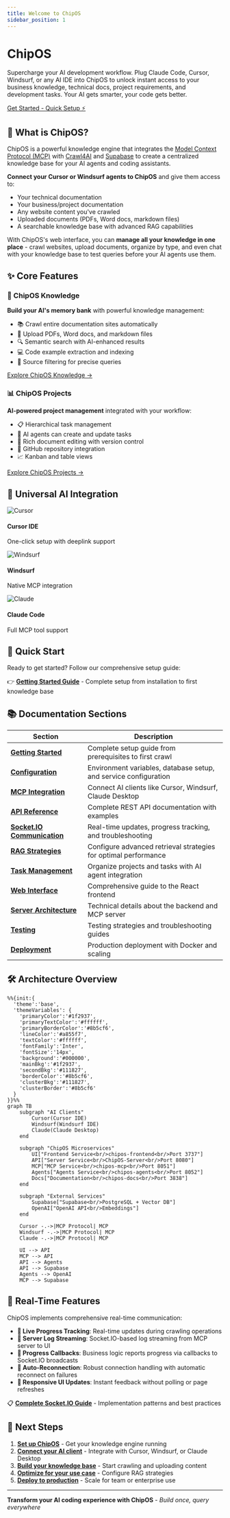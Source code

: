 ```yaml
---
title: Welcome to ChipOS
sidebar_position: 1
---
```


<div className="hero hero--primary">
  <div className="container">
    <h1 className="hero__title">ChipOS</h1>
    <p className="hero__subtitle">Supercharge your AI development workflow. Plug Claude Code, Cursor, Windsurf, or any AI IDE into ChipOS to unlock instant access to your business knowledge, technical docs, project requirements, and development tasks. Your AI gets smarter, your code gets better.</p>
    <div>
      <a 
        className="button button--green-neon button--lg" 
        href="/docs/getting-started"
      >
        Get Started - Quick Setup ⚡
      </a>
    </div>
  </div>
</div>

## 🎯 What is ChipOS?

ChipOS is a powerful knowledge engine that integrates the [Model Context Protocol (MCP)](https://modelcontextprotocol.io) with [Crawl4AI](https://crawl4ai.com) and [Supabase](https://supabase.com/) to create a centralized knowledge base for your AI agents and coding assistants.

**Connect your Cursor or Windsurf agents to ChipOS** and give them access to:
- Your technical documentation
- Your business/project documentation  
- Any website content you've crawled
- Uploaded documents (PDFs, Word docs, markdown files)
- A searchable knowledge base with advanced RAG capabilities

With ChipOS's web interface, you can **manage all your knowledge in one place** - crawl websites, upload documents, organize by type, and even chat with your knowledge base to test queries before your AI agents use them.

## ✨ Core Features

<div className="row">
  <div className="col col--6">
    <div className="card">
      <div className="card__header">
        <h3>🧠 ChipOS Knowledge</h3>
      </div>
      <div className="card__body">
        <p>
          <strong>Build your AI's memory bank</strong> with powerful knowledge management:
        </p>
        <ul>
          <li>📚 Crawl entire documentation sites automatically</li>
          <li>📄 Upload PDFs, Word docs, and markdown files</li>
          <li>🔍 Semantic search with AI-enhanced results</li>
          <li>💻 Code example extraction and indexing</li>
          <li>🎯 Source filtering for precise queries</li>
        </ul>
        <a href="/docs/knowledge-overview" className="button button--primary">
          Explore ChipOS Knowledge →
        </a>
      </div>
    </div>
  </div>
  <div className="col col--6">
    <div className="card">
      <div className="card__header">
        <h3>📊 ChipOS Projects</h3>
      </div>
      <div className="card__body">
        <p>
          <strong>AI-powered project management</strong> integrated with your workflow:
        </p>
        <ul>
          <li>📋 Hierarchical task management</li>
          <li>🤖 AI agents can create and update tasks</li>
          <li>📝 Rich document editing with version control</li>
          <li>🔗 GitHub repository integration</li>
          <li>📈 Kanban and table views</li>
        </ul>
        <a href="/docs/projects-overview" className="button button--primary">
          Explore ChipOS Projects →
        </a>
      </div>
    </div>
  </div>
</div>

## 🔌 Universal AI Integration

<div className="row margin-top--lg">
  <div className="col col--4">
    <div className="text--center">
      <img src="/img/cursor.svg" alt="Cursor" style={{height: '60px', marginBottom: '1rem'}} />
      <h4>Cursor IDE</h4>
      <p>One-click setup with deeplink support</p>
    </div>
  </div>
  <div className="col col--4">
    <div className="text--center">
      <img src="/img/windsurf-white-symbol.svg" alt="Windsurf" style={{height: '60px', marginBottom: '1rem'}} />
      <h4>Windsurf</h4>
      <p>Native MCP integration</p>
    </div>
  </div>
  <div className="col col--4">
    <div className="text--center">
      <img src="/img/claude-logo.svg" alt="Claude" style={{height: '60px', marginBottom: '1rem'}} />
      <h4>Claude Code</h4>
      <p>Full MCP tool support</p>
    </div>
  </div>
</div>

## 🚀 Quick Start

Ready to get started? Follow our comprehensive setup guide:

👉 **[Getting Started Guide](./getting-started)** - Complete setup from installation to first knowledge base

## 📚 Documentation Sections

| Section | Description |
|---------|-------------|
| **[Getting Started](./getting-started)** | Complete setup guide from prerequisites to first crawl |
| **[Configuration](./configuration)** | Environment variables, database setup, and service configuration |
| **[MCP Integration](./mcp-overview)** | Connect AI clients like Cursor, Windsurf, Claude Desktop |
| **[API Reference](./api-reference)** | Complete REST API documentation with examples |
| **[Socket.IO Communication](./websockets)** | Real-time updates, progress tracking, and troubleshooting |
| **[RAG Strategies](./rag)** | Configure advanced retrieval strategies for optimal performance |
| **[Task Management](./tasks)** | Organize projects and tasks with AI agent integration |
| **[Web Interface](./ui)** | Comprehensive guide to the React frontend |
| **[Server Architecture](./server)** | Technical details about the backend and MCP server |
| **[Testing](./testing)** | Testing strategies and troubleshooting guides |
| **[Deployment](./deployment)** | Production deployment with Docker and scaling |

## 🛠️ Architecture Overview

```mermaid
%%{init:{
  'theme':'base',
  'themeVariables': {
    'primaryColor':'#1f2937',
    'primaryTextColor':'#ffffff',
    'primaryBorderColor':'#8b5cf6',
    'lineColor':'#a855f7',
    'textColor':'#ffffff',
    'fontFamily':'Inter',
    'fontSize':'14px',
    'background':'#000000',
    'mainBkg':'#1f2937',
    'secondBkg':'#111827',
    'borderColor':'#8b5cf6',
    'clusterBkg':'#111827',
    'clusterBorder':'#8b5cf6'
  }
}}%%
graph TB
    subgraph "AI Clients"
        Cursor(Cursor IDE)
        Windsurf(Windsurf IDE)
        Claude(Claude Desktop)
    end
    
    subgraph "ChipOS Microservices"
        UI["Frontend Service<br/>chipos-frontend<br/>Port 3737"]
        API["Server Service<br/>ChipOS-Server<br/>Port 8080"]
        MCP["MCP Service<br/>chipos-mcp<br/>Port 8051"]
        Agents["Agents Service<br/>chipos-agents<br/>Port 8052"]
        Docs["Documentation<br/>chipos-docs<br/>Port 3838"]
    end

    subgraph "External Services"
        Supabase["Supabase<br/>PostgreSQL + Vector DB"]
        OpenAI["OpenAI API<br/>Embeddings"]
    end
    
    Cursor -.->|MCP Protocol| MCP
    Windsurf -.->|MCP Protocol| MCP
    Claude -.->|MCP Protocol| MCP
    
    UI --> API
    MCP --> API
    API --> Agents
    API --> Supabase
    Agents --> OpenAI
    MCP --> Supabase
```

## 🔮 Real-Time Features

ChipOS implements comprehensive real-time communication:

- **🔄 Live Progress Tracking**: Real-time updates during crawling operations
- **📡 Server Log Streaming**: Socket.IO-based log streaming from MCP server to UI
- **🎯 Progress Callbacks**: Business logic reports progress via callbacks to Socket.IO broadcasts
- **🔗 Auto-Reconnection**: Robust connection handling with automatic reconnect on failures
- **📱 Responsive UI Updates**: Instant feedback without polling or page refreshes

📋 **[Complete Socket.IO Guide](./server#socket-io-communication)** - Implementation patterns and best practices

## 🎯 Next Steps

1. **[Set up ChipOS](./getting-started)** - Get your knowledge engine running
2. **[Connect your AI client](./mcp-overview)** - Integrate with Cursor, Windsurf, or Claude Desktop  
3. **[Build your knowledge base](./getting-started#building-your-knowledge-base)** - Start crawling and uploading content
4. **[Optimize for your use case](./rag)** - Configure RAG strategies
5. **[Deploy to production](./deployment)** - Scale for team or enterprise use

---

**Transform your AI coding experience with ChipOS** - *Build once, query everywhere* 